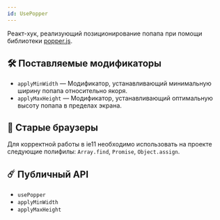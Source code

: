```yaml
---
id: UsePopper
---
```


Реакт-хук, реализующий позиционирование попапа при помощи библиотеки [popper.js](https://popper.js.org/).

## 🛠 Поставляемые модификаторы

* `applyMinWidth` — Модификатор, устанавливающий минимальную ширину попапа относительно якоря.
* `applyMaxHeight` — Модификатор, устанавливающий оптимальную высоту попапа в пределах экрана.

## 🚦 Старые браузеры

Для корректной работы в ie11 необходимо использовать на проекте следующие полифилы: `Array.find`, `Promise`, `Object.assign`.

## ☄️ Публичный API

* `usePopper`
* `applyMinWidth`
* `applyMaxHeight`
